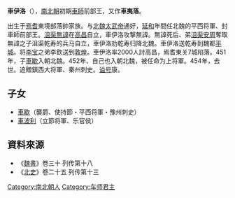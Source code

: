 '''車伊洛'''（{{bd|？||454年||}}），[[南北朝|南北朝]]初期[[車師|車師]]前部王，又作'''車夷落'''。

出生于[[焉耆|焉耆]]東境部落帥家族。与[[北魏|北魏]][[太武帝|太武帝]]通好，[[延和_(北魏)|延和]]年間任北魏的平西将軍、封車師前部王。[[沮渠無諱|沮渠無諱]]在[[高昌|高昌]]自立，車伊洛攻撃無諱。無諱死后、弟[[沮渠安周|沮渠安周]]奪取無諱之子沮渠乾寿的兵马自立，車伊洛劝乾寿归降北魏。車伊洛送乾寿到魏都[[大同市|平城]]。将[[李宝_(北魏)|李宝]]之弟李欽送到[[敦煌|敦煌]]。車伊洛率2000人討高昌，焉耆東关7城陷落。451年，子[[車歇|車歇]]入朝北魏。452年、自己也入朝北魏，被任命为上将軍。454年，去世。追贈鎮西大将軍、秦州刺史。[[谥号|谥号]]康。

== 子女 ==
*[[車歇|車歇]]（襲爵、使持節・平西将軍・豫州刺史）
*[[車波利|車波利]]（立節将軍、乐官侯）

== 資料來源 ==
*《[[魏書|魏書]]》卷三十 列传第十八
*《[[北史|北史]]》卷二十五 列传第十三

[[Category:南北朝人|Category:南北朝人]]
[[Category:车师君主|Category:车师君主]]